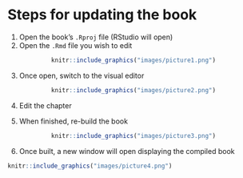 # Steps for updating the book {-}

1)  Open the book's `.Rproj` file (RStudio will open)
2)  Open the `.Rmd` file you wish to edit

<center>

```r

knitr::include_graphics("images/picture1.png")

```

</center>

3)  Once open, switch to the visual editor

<center>

```r

knitr::include_graphics("images/picture2.png")

```

</center>

4)  Edit the chapter

5)  When finished, re-build the book

<center>

```r

knitr::include_graphics("images/picture3.png")

```

</center>

6) Once built, a new window will open displaying the compiled book

```r

knitr::include_graphics("images/picture4.png")

```